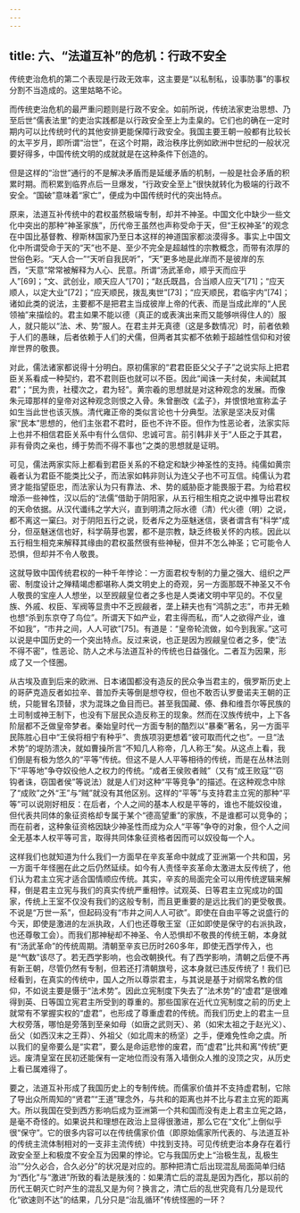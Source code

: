 ```yaml
---
---
---
```

title: 六、“法道互补”的危机：行政不安全
---




传统吏治危机的第二个表现是行政无效率，这主要是“以私制私，设事防事”的事权分割不当造成的。这里姑略不论。

而传统吏治危机的最严重问题则是行政不安全。如前所说，传统法家吏治思想、乃至后世“儒表法里”的吏治实践都是以行政安全至上为圭臬的。它们也的确在一定时期内可以比传统时代的其他安排更能保障行政安全。我国主要王朝一般都有比较长的太平岁月，即所谓“治世”，在这个时期，政治秩序比例如欧洲中世纪的一般状况要好得多，中国传统文明的成就就是在这种条件下创造的。

但是这样的“治世”通行的不是解决矛盾而是延缓矛盾的机制，一般是社会矛盾的积累时期。而积累到临界点后一旦爆发，“行政安全至上”很快就转化为极端的行政不安全。“国破”意味着“家亡”，便成为中国传统时代的突出特点。

原来，法道互补传统中的君权虽然极端专制，却并不神圣。中国文化中缺少一些文化中突出的那种“神圣家族”，历代帝王虽然也声称受命于天，但“王权神圣”的观念在中国比基督教、穆斯林国家乃至日本这样的神道国家都淡漠得多。事实上中国文化中所谓受命于天的“天”也不是、至少不完全是超越性的宗教概念，而带有浓厚的世俗色彩。“天人合一”“天听自我民听”，“天”更多地是此岸而不是彼岸的东西，“天意”常常被解释为人心、民意。所谓“汤武革命，顺乎天而应乎人”[69]；“文、武创业，顺天应人”[70]；“赵氏既昌，合当顺人应天”[71]；“应天顺人，以定大业”[72]；“应天顺民，拨乱夷世”[73]；“应天顺民，君临宇内”[74]；诸如此类的说法，主要都不是把君主当成彼岸上帝的代表、而是当成此岸的“人民领袖”来描绘的。君主如果不能以德（真正的或表演出来而又能够哄得住人的）服人，就只能以“法、术、势”服人。在君主并无真德（这是多数情况）时，前者依赖于人们的愚昧，后者依赖于人们的犬儒，但两者其实都不依赖于超越性信仰和对彼岸世界的敬畏。

对此，儒法诸家都说得十分明白。原初儒家的“君君臣臣父父子子”之说实际上把君臣关系看成一种契约，君不君则臣也就可以不臣。因此“闻诛一夫纣矣，未闻弑其君”；“民为贵，社稷次之，君为轻”。黄宗羲的思想就是对这种观念的发展。而像朱元璋那样的皇帝对这种观念则恨之入骨。朱曾删改《孟子》，并恨恨地宣称孟子如生当此世也该灭族。清代雍正帝的类似言论也十分典型。法家是坚决反对儒家“民本”思想的，他们主张君不君时，臣也不许不臣。但作为性恶论者，法家实际上也并不相信君臣关系中有什么信仰、忠诚可言。前引韩非关于“人臣之于其君，非有骨肉之亲也，缚于势而不得不事也”之类的思想就是证明。

可见，儒法两家实际上都看到君臣关系的不稳定和缺少神圣性的支持。纯儒如黄宗羲者认为君臣不能类比父子，而法家如韩非则认为连父子也不可互信。纯儒认为君贤才能指望臣忠，而法家认为只有靠法、术、势的威胁臣才能畏服于君。为给君权增添一些神性，汉以后的“法儒”借助于阴阳家，从五行相生相克之说中推导出君权的天命依据。从汉代谶纬之学大兴，直到明清之际水德（清）代火德（明）之说，都不离这一窠臼。对于阴阳五行之说，贬者斥之为巫魅迷信，褒者谓含有“科学”成分，但巫魅迷信也好，科学萌芽也罢，都不是宗教，缺乏终极关怀的内核。因此以五行相生相克来解释其缘由的君权虽然很有些神秘，但并不怎么神圣；它可能令人恐惧，但却并不令人敬畏。

这就导致中国传统君权的一种千年悖论：一方面君权专制的力量之强大、组织之严密、制度设计之殚精竭虑都堪称人类文明史上的奇观，另一方面那既不神圣又不令人敬畏的宝座人人想坐，以至觊觎皇位者之多也是人类诸文明中罕见的。不仅皇族、外戚、权臣、军阀等显贵中不乏觊觎者，垄上耕夫也有“鸿鹄之志”，市井无赖也想“杀到东京夺了鸟位”。所谓天下如产业，君主得而私，而“人之欲得产业，谁不如我”，“市井之间，人人可欲”[75]。有道是：“皇帝轮流做，如今到我家。”这可以说是中国历史的一个突出特点。反过来说，也正是因为觊觎皇位者之多，使“法不得不密”，性恶论、防人之术与法道互补的传统也日益强化。二者互为因果，形成了又一个怪圈。

从古埃及直到后来的欧洲、日本诸国都没有造反的民众争当君主的，俄罗斯历史上的哥萨克造反者如拉辛、普加乔夫等倒是想夺权，但也不敢否认罗曼诺夫王朝的正统，只能冒名顶替，求为混珠之鱼目而已。甚至我国藏、傣、彝和维吾尔等民族的土司制或神王制下，也没有下层民众造反称王的现象。然而在汉族传统中，上下各阶层都不乏做皇帝梦者。秦始皇时代一方面专制的酷烈以“暴秦”著名，另一方面平民陈胜心目中“王侯将相宁有种乎”、贵族项羽更想着“彼可取而代之也”。一旦“法术势”的堤防溃决，就如曹操所言“不知几人称帝，几人称王”矣。从这点上看，我们倒是有极为悠久的“平等”传统。但这不是人人平等相待的传统，而是在丛林法则下“平等地”争夺奴役他人之权力的传统。“成者王侯败者贼”（又有“成王败寇”“窃钩者诛，窃国者侯”等说法）就是人们对这种“平等竞争”的描述。在这种观念中除了“成败”之外“王”与“贼”就没有其他区别。这样的“平等”与支持君主立宪的那种“平等”可以说刚好相反：在后者，个人之间的基本人权是平等的，谁也不能奴役谁，但代表共同体的象征资格却专属于某个“德高望重”的家族，不是谁都可以竞争的；而在前者，这种象征资格因缺少神圣性而成为众人“平等”争夺的对象，但个人之间全无基本人权平等可言，取得共同体象征资格者因而可以奴役每一个人。

这样我们也就知道为什么我们一方面早在辛亥革命中就成了亚洲第一个共和国，另一方面千年怪圈在此之后仍然延续。如今有人责怪辛亥革命太激进太反传统了，他们认为君主立宪才适合国情顺应传统。其实，辛亥的局面完全可以用传统逻辑来解释，倒是君主立宪与我们的真实传统严重相悖。试观英、日等君主立宪成功的国家，传统上王室不仅没有我们的这般专制，而且更重要的是远比我们的更受敬畏。不说是“万世一系”，但起码没有“市井之间人人可欲”。即使在自由平等之说盛行的今天，即使是激进的左派执政，人们也还尊敬王室（正如即使是保守的右派执政，也还尊敬工会）。而我们那神秘却不神圣、令人恐惧却不敬畏的传统王朝，本身就有“汤武革命”的传统周期。清朝至辛亥已历时260多年，即使无西学传入，也是“气数”该尽了。若无西学影响，也会改朝换代。有了西学影响，清朝之后便不再有新王朝，尽管仍然有专制，但若还打清朝旗号，这本身就已违反传统了！我们已经看到，在真实的传统中，国人之所以尊崇君主，与其说是基于对纲常名教的信仰，不如说主要是慑于“法术势”。因此立宪制度下失去了“法术势”的“虚君”是很难得到英、日等国立宪君主所受到的尊重的。那些国家在近代立宪制度之前的历史上就常有不掌握实权的“虚君”，也形成了尊重虚君的传统。而我们历史上的君主一旦大权旁落，哪怕是旁落到至亲如母（如唐之武则天）、弟（如宋太祖之于赵光义）、岳父（如西汉末之王莽）、外祖父（如北周末的杨坚）之手，便难免性命之虞。所以我们的皇帝要么是“实君”，要么是命运悲惨的废君，而“虚君”比共和离“传统”更远。废清皇室在民初还能保有一定地位而没有落入墙倒众人推的没顶之灾，从历史上看已属难得了。

要之，法道互补形成了我国历史上的专制传统。而儒家价值并不支持虚君制，它除了导出众所周知的“贤君”“王道”理念外，与共和的距离也并不比与君主立宪的距离大。所以我国在受到西方影响后成为亚洲第一个共和国而没有走上君主立宪之路，是毫不奇怪的。如果说共和理想在政治上显得很激进，那么它在“文化”上倒似乎很“保守”。它的很多内容可以在传统儒家价值（即原始儒家所代表的、与法道互补的传统主流体制相对的一支非主流传统）中找到支持。可见传统吏治本身存在着行政安全至上和极度不安全互为因果的悖论。它与我国历史上“治极生乱，乱极生治”“分久必合，合久必分”的状况是对应的。那种把清亡后出现混乱局面简单归结为“西化”与“激进”所致的看法是肤浅的：如果清亡后的混乱是因为西化，那以前的历代王朝灭亡时产生的混乱又是为何？换言之，清亡后的乱世究竟有几分是现代化“欲速则不达”的结果，几分只是“治乱循环”传统怪圈的一环？